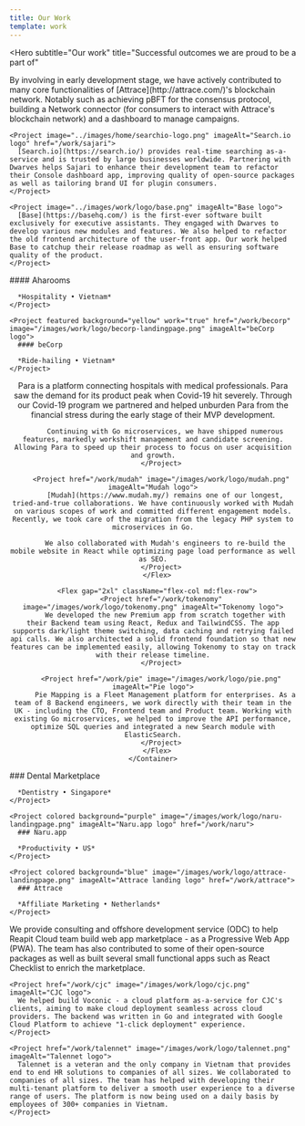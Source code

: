 ```yaml
---
title: Our Work
template: work
---
```


<Hero
  subtitle="Our work"
  title="Successful outcomes
  we are proud to be a part of"
>

<Column gap="2xl" className="mt-16">
  <Flex className="flex-col md:flex-row" gap="2xl">
    <Project image="../images/work/logo/attrace.png" imageAlt="Attrace logo" href="/work/attrace">
      By involving in early development stage, we have actively contributed to many core functionalities of [Attrace](http://attrace.com/)'s blockchain network. Notably such as achieving pBFT for the consensus protocol, building a Network connector (for consumers to interact with Attrace's blockchain network) and a dashboard to manage campaigns.
    </Project>

    <Project image="../images/home/searchio-logo.png" imageAlt="Search.io logo" href="/work/sajari">
      [Search.io](https://search.io/) provides real-time searching as-a-service and is trusted by large businesses worldwide. Partnering with Dwarves helps Sajari to enhance their development team to refactor their Console dashboard app, improving quality of open-source packages as well as tailoring brand UI for plugin consumers.
    </Project>

    <Project image="../images/work/logo/base.png" imageAlt="Base logo">
      [Base](https://basehq.com/) is the first-ever software built exclusively for executive assistants. They engaged with Dwarves to develop various new modules and features. We also helped to refactor the old frontend architecture of the user-front app. Our work helped Base to catchup their release roadmap as well as ensuring software quality of the product.
    </Project>

  </Flex>

  <Flex className="flex-col md:flex-row" gap="2xl">
    <Project featured background="green" href="/work/aharooms" image="/images/work/logo/aharooms-landingpage.png" imageAlt="Aharooms logo">
      #### Aharooms

      *Hospitality • Vietnam*
    </Project>

    <Project featured background="yellow" work="true" href="/work/becorp" image="/images/work/logo/becorp-landingpage.png" imageAlt="beCorp logo">
      #### beCorp

      *Ride-hailing • Vietnam*
    </Project>

  </Flex>

  <Center>
    <Container>
      <Flex gap="2xl" className="flex-col md:flex-row">
        <Project href="/work/para" image="/images/work/logo/para.png" imageAlt="Para logo">
          Para is a platform connecting hospitals with medical professionals. Para saw the demand for its product peak when Covid-19 hit severely. Through our Covid-19 program we partnered and helped unburden Para from the financial stress during the early stage of their MVP development.

          Continuing with Go microservices, we have shipped numerous features, markedly workshift management and candidate screening. Allowing Para to speed up their process to focus on user acquisition and growth.
        </Project>

        <Project href="/work/mudah" image="/images/work/logo/mudah.png" imageAlt="Mudah logo">
          [Mudah](https://www.mudah.my/) remains one of our longest, tried-and-true collaborations. We have continuously worked with Mudah on various scopes of work and committed different engagement models. Recently, we took care of the migration from the legacy PHP system to microservices in Go.

          We also collaborated with Mudah's engineers to re-build the mobile website in React while optimizing page load performance as well as SEO.
        </Project>
      </Flex>

      <Flex gap="2xl" className="flex-col md:flex-row">
        <Project href="/work/tokenomy" image="/images/work/logo/tokenomy.png" imageAlt="Tokenomy logo">
          We developed the new Premium app from scratch together with their Backend team using React, Redux and TailwindCSS. The app supports dark/light theme switching, data caching and retrying failed api calls. We also architected a solid frontend foundation so that new features can be implemented easily, allowing Tokenomy to stay on track with their release timeline.
        </Project>

        <Project href="/work/pie" image="/images/work/logo/pie.png" imageAlt="Pie logo">
          Pie Mapping is a Fleet Management platform for enterprises. As a team of 8 Backend engineers, we work directly with their team in the UK - including the CTO, Frontend team and Product team. Working with existing Go microservices, we helped to improve the API performance, optimize SQL queries and integrated a new Search module with ElasticSearch.
        </Project>
      </Flex>
    </Container>

  </Center>

  <Flex className="flex-col md:flex-row" gap="2xl">
    <Project colored background="dark" image="/images/work/logo/dental-marketplace.png" imageAlt="Dentistry Marketplace logo" href="/work/dental-marketplace">
      ### Dental Marketplace

      *Dentistry • Singapore*
    </Project>

    <Project colored background="purple" image="/images/work/logo/naru-landingpage.png" imageAlt="Naru.app logo" href="/work/naru">
      ### Naru.app

      *Productivity • US*
    </Project>

    <Project colored background="blue" image="/images/work/logo/attrace-landingpage.png" imageAlt="Attrace landing logo" href="/work/attrace">
      ### Attrace

      *Affiliate Marketing • Netherlands*
    </Project>

  </Flex>

  <Flex className="flex-col md:flex-row" gap="2xl">
    <Project href="/work/reapit" image="/images/work/logo/reapit.png" imageAlt="Reapit logo">
      We provide consulting and offshore development service (ODC) to help Reapit Cloud team build web app marketplace - as a Progressive Web App (PWA). The team has also contributed to some of their open-source packages as well as built several small functional apps such as React Checklist to enrich the marketplace.
    </Project>

    <Project href="/work/cjc" image="/images/work/logo/cjc.png" imageAlt="CJC logo">
      We helped build Voconic - a cloud platform as-a-service for CJC's clients, aiming to make cloud deployment seamless across cloud providers. The backend was written in Go and integrated with Google Cloud Platform to achieve "1-click deployment" experience.
    </Project>

    <Project href="/work/talennet" image="/images/work/logo/talennet.png" imageAlt="Talennet logo">
      Talennet is a veteran and the only company in Vietnam that provides end to end HR solutions to companies of all sizes. We collaborated to companies of all sizes. The team has helped with developing their multi-tenant platform to deliver a smooth user experience to a diverse range of users. The platform is now being used on a daily basis by employees of 300+ companies in Vietnam.
    </Project>

  </Flex>
  </Column>
</Hero>
